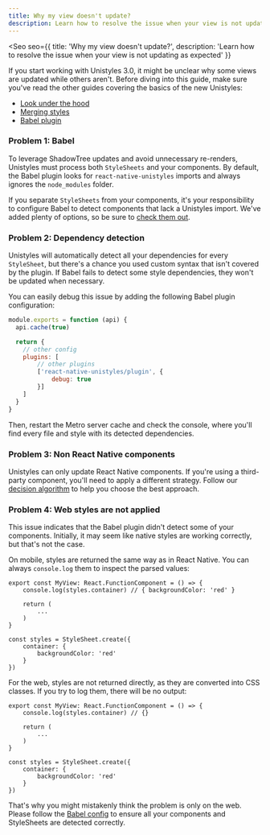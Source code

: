 ```yaml
---
title: Why my view doesn't update?
description: Learn how to resolve the issue when your view is not updating as expected
---
```



<Seo
    seo={{
        title: 'Why my view doesn\'t update?',
        description: 'Learn how to resolve the issue when your view is not updating as expected'
    }}
>

If you start working with Unistyles 3.0, it might be unclear why some views are updated while others aren't.
Before diving into this guide, make sure you've read the other guides covering the basics of the new Unistyles:

- [Look under the hood](/v3/start/how-unistyles-works)
- [Merging styles](/v3/guides/merging-styles)
- [Babel plugin](/v3/other/babel-plugin)

### Problem 1: Babel

To leverage ShadowTree updates and avoid unnecessary re-renders, Unistyles must process both `StyleSheets` and your components.
By default, the Babel plugin looks for `react-native-unistyles` imports and always ignores the `node_modules` folder.

If you separate `StyleSheets` from your components, it's your responsibility to configure Babel to detect components that lack a Unistyles import.
We've added plenty of options, so be sure to [check them out](/v3/other/babel-plugin##extra-configuration).

### Problem 2: Dependency detection


Unistyles will automatically detect all your dependencies for every `StyleSheet`, but there's a chance you used custom syntax that isn't covered by the plugin.
If Babel fails to detect some style dependencies, they won't be updated when necessary.

You can easily debug this issue by adding the following Babel plugin configuration:

```js title="babel.config.js"
module.exports = function (api) {
  api.cache(true)

  return {
    // other config
    plugins: [
        // other plugins
        ['react-native-unistyles/plugin', {
            debug: true
        }]
    ]
  }
}
```

Then, restart the Metro server cache and check the console, where you'll find every file and style with its detected dependencies.

### Problem 3: Non React Native components

Unistyles can only update React Native components. If you're using a third-party component, you'll need to apply a different strategy.
Follow our [decision algorithm](/v3/references/3rd-party-views) to help you choose the best approach.

### Problem 4: Web styles are not applied

This issue indicates that the Babel plugin didn't detect some of your components. Initially, it may seem like native styles are working correctly, but that's not the case.

On mobile, styles are returned the same way as in React Native. You can always `console.log` them to inspect the parsed values:

```tsx title="mobile"
export const MyView: React.FunctionComponent = () => {
    console.log(styles.container) // { backgroundColor: 'red' }

    return (
        ...
    )
}

const styles = StyleSheet.create({
    container: {
        backgroundColor: 'red'
    }
})
```

For the web, styles are not returned directly, as they are converted into CSS classes. If you try to log them, there will be no output:

```tsx title="web"
export const MyView: React.FunctionComponent = () => {
    console.log(styles.container) // {}

    return (
        ...
    )
}

const styles = StyleSheet.create({
    container: {
        backgroundColor: 'red'
    }
})
```

That's why you might mistakenly think the problem is only on the web. Please follow the [Babel config](/v3/other/babel-plugin##extra-configuration) to ensure all your components and StyleSheets are detected correctly.

</Seo>
